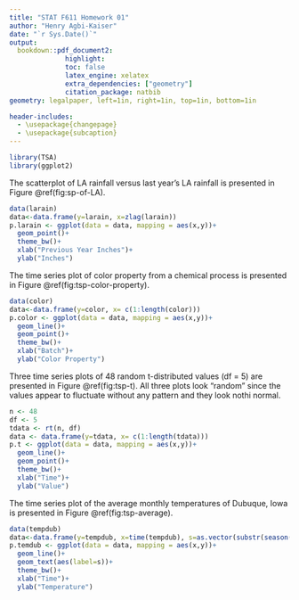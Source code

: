 ```yaml
---
title: "STAT F611 Homework 01"
author: "Henry Agbi-Kaiser"
date: "`r Sys.Date()`"
output:
  bookdown::pdf_document2: 
              highlight:   
              toc: false
              latex_engine: xelatex
              extra_dependencies: ["geometry"]
              citation_package: natbib
geometry: legalpaper, left=1in, right=1in, top=1in, bottom=1in

header-includes:
  - \usepackage{changepage}
  - \usepackage{subcaption}
---
```



```r
library(TSA)
library(ggplot2)
```

\textbf{1.1} 
The scatterplot of LA rainfall versus last year’s LA rainfall is presented in Figure \@ref(fig:sp-of-LA).

\begin{figure}[htbp]
    \centering
        \includegraphics[width=0.5\textwidth]{plots/scatterplot_of_LA.pdf}
    \caption{Scatterplot of LA Rainfall versus Last Year’s LA Rainfall}
    \label{fig:sp-of-LA}
\end{figure}
 
\textbf{Code}
```r
data(larain)
data<-data.frame(y=larain, x=zlag(larain))
p.larain <- ggplot(data = data, mapping = aes(x,y))+
  geom_point()+
  theme_bw()+
  xlab("Previous Year Inches")+
  ylab("Inches")
```

\vspace{1cm}
\textbf{1.2} 
The time series plot of color property from a chemical process is presented in Figure \@ref(fig:tsp-color-property).

\begin{figure}[htbp]
    \centering
        \includegraphics[width=0.7\textwidth]{plots/tsp_color_property.pdf}
    \caption{Time Series Plot of Color Property from a Chemical Process}
    \label{fig:tsp-color-property}
\end{figure}


\textbf{Code}
```r
data(color)
data<-data.frame(y=color, x= c(1:length(color)))
p.color <- ggplot(data = data, mapping = aes(x,y))+
  geom_line()+
  geom_point()+
  theme_bw()+
  xlab("Batch")+
  ylab("Color Property")
```

\newpage
\textbf{1.5}
Three time series plots of 48 random t-distributed values (df = 5) are presented in Figure \@ref(fig:tsp-t). All three plots look "random" since the values appear to fluctuate without any pattern and they look nothi normal.

\begin{figure}[htbp]
    \centering
    \begin{subfigure}{0.7\textwidth}
        \centering
        \includegraphics[width=\textwidth]{plots/tsp-t-1.pdf}
        \subcaption{Random Sample 1}
        \label{fig:normal4}
    \end{subfigure}
    \begin{subfigure}{0.7\textwidth}
        \centering
        \includegraphics[width=\textwidth]{plots/tsp-t-2.pdf}
         \subcaption{Random Sample 2}
    \end{subfigure}
    \begin{subfigure}{0.7\textwidth}
        \centering
        \includegraphics[width=\textwidth]{plots/tsp-t-3.pdf}
         \subcaption{Random Sample 3}
    \end{subfigure}
    \caption{Time Series Plots of 48 Random t-Distributed Values (df = 5)}
    \label{fig:tsp-t}
\end{figure}

\textbf{Code}
```r
n <- 48
df <- 5
tdata <- rt(n, df)
data <- data.frame(y=tdata, x= c(1:length(tdata)))
p.t <- ggplot(data = data, mapping = aes(x,y))+
  geom_line()+
  geom_point()+
  theme_bw()+
  xlab("Time")+
  ylab("Value")
```

\vspace{1cm}
\textbf{1.6}
The time series plot of the average monthly temperatures of Dubuque, Iowa is presented in Figure \@ref(fig:tsp-average).

\begin{figure}[htbp]
    \centering
        \includegraphics[width=0.7\textwidth]{plots/tsp-average.pdf}
    \caption{Time Series Plot of Average Monthly Temperatures, Dubuque, Iowa}
    \label{fig:tsp-average}
\end{figure}

\textbf{Code}
```r
data(tempdub)
data<-data.frame(y=tempdub, x=time(tempdub), s=as.vector(substr(season(tempdub),1,1)))
p.temdub <- ggplot(data = data, mapping = aes(x,y))+
  geom_line()+
  geom_text(aes(label=s))+
  theme_bw()+
  xlab("Time")+
  ylab("Temperature")
```

